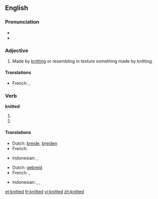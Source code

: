 ==English==

===Pronunciation===
* {{IPA|/'nɪtəd/}}
* {{audio|en-us-knitted.ogg|Audio (US)}}

===Adjective===
{{en-adj|-}}

# Made by [[knit]]ting or resembling in texture something made by knitting.

====Translations====
{{trans-top|Made by knitting}}
* French: {{t+|fr|tricoté|m}},  {{t+|fr|tricotée|f}}
{{trans-mid}}
{{trans-bottom}}

===Verb===
'''knitted'''

# {{simple past of|knit}}
# {{past participle of|knit}}

====Translations====
{{trans-top|simple past of knit}}
* Dutch: [[breide]], [[breiden]]
* French: {{t+|fr|tricoter|alt=avoir tricoté}}
{{trans-mid}}
* Indonesian: {{t-|id|rajut|xs=Indonesian}}, {{t-|id|rajut|alt=merajut|xs=Indonesian}}
{{trans-bottom}}

{{trans-top|past participle of knit}}
* Dutch: [[gebreid]]
* French: {{t+|fr|tricoté|m}},  {{t+|fr|tricotée|f}}
{{trans-mid}}
* Indonesian: {{t-|id|rajut|xs=Indonesian}}, {{t-|id|rajut|alt=merajut|xs=Indonesian}}, {{t-|id|rajut|alt=dirajut|xs=Indonesian}}
{{trans-bottom}}

[[et:knitted]]
[[fr:knitted]]
[[vi:knitted]]
[[zh:knitted]]